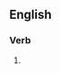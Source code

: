 ==English==

===Verb===
{{head|en|present participle}}

# {{present participle of|salinise|lang=en|nocat=1}}